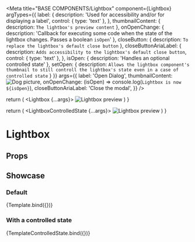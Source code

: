 
<Meta
  title="BASE COMPONENTS/Lightbox"
  component={Lightbox}
  argTypes={{
    label: {
      description: 'Used for accessibility and/or for displaying a label',
      control: {
        type: 'text'
      },
    },
    thumbnailContent: {
      description: `The lightbox's preview content`
    },
    onOpenChange: {
      description: 'Callback for executing some code when the state of the lightbox changes. Passes a boolean `isOpen`'
    },
    closeButton: {
      description: `To replace the lightbox's default close button`
    },
    closeButtonAriaLabel: {
      description: `Adds accessibility to the lightbox's default close button`,
      control: {
        type: 'text'
      },
    },
    isOpen: {
      description: 'Handles an optional controlled state'
    },
    setOpen: {
      description: `Allows the lightbox component's thumbnail to still controll the lightbox's state even in a case of controlled state`
    }
  }}
  args={{
    label: 'Open Dialog',
    thumbnailContent: <Image src={image} width={570} height={762} alt="Dog picture" />,
    onOpenChange: (isOpen) => console.log(`Lightbox is now ${isOpen}`),
    closeButtonAriaLabel: 'Close the modal',
  }}
/>

  return (
    <Lightbox {...args}>
      <Image src={image} width={570} height={762} alt="Lightbox preview" />
    </Lightbox>
  )
}

  return (
    <LightboxControlledState {...args}>
      <Image src={image} width={570} height={762} alt="Lightbox preview" />
    </LightboxControlledState>
  )
}

# Lightbox

## Props
<ArgTypes />

## Showcase

### Default
<Canvas>
  <Story name="Default">{Template.bind({})}</Story>
</Canvas>

### With a controlled state
<Canvas>
  <Story name="ControlledState">{TemplateControlledState.bind({})}</Story>
</Canvas>
